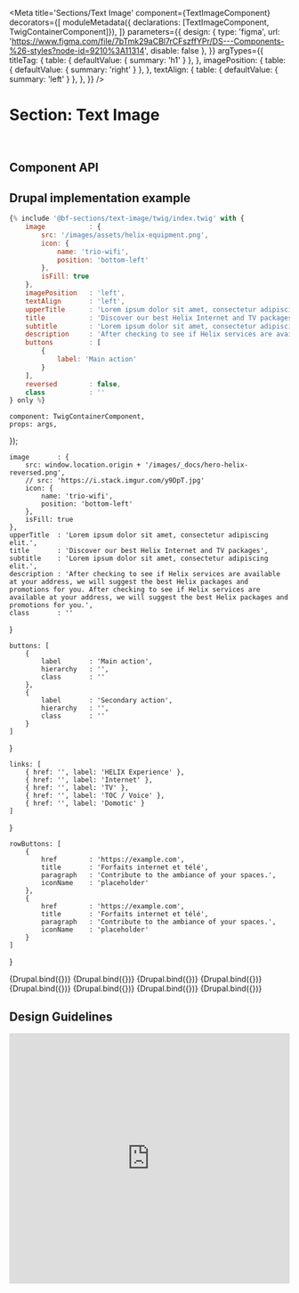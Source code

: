 

<Meta
    title='Sections/Text Image'
    component={TextImageComponent}
    decorators={[
        moduleMetadata({ declarations: [TextImageComponent, TwigContainerComponent]}),
    ]}
    parameters={{
        design: {
            type: 'figma',
            url: 'https://www.figma.com/file/7bTmk29aCBl7rCFszffYPr/DS---Components-%26-styles?node-id=9210%3A11314',
            disable: false
        },
    }}
    argTypes={{
        titleTag: {
            table: { defaultValue: { summary: 'h1' } },
        },
        imagePosition: {
            table: { defaultValue: { summary: 'right' } },
        },
        textAlign: {
            table: { defaultValue: { summary: 'left' } },
        },
    }}
/>

# Section: Text Image

<br/>

## Component API

<ArgsTable of={TextImageComponent} />



## Drupal implementation example

```jsx
{% include '@bf-sections/text-image/twig/index.twig' with {
    image           : {
        src: '/images/assets/helix-equipment.png',
        icon: {
            name: 'trio-wifi',
            position: 'bottom-left'
        },
        isFill: true
    },
    imagePosition   : 'left',
    textAlign       : 'left',
    upperTitle      : 'Lorem ipsum dolor sit amet, consectetur adipiscing elit.',
    title           : 'Discover our best Helix Internet and TV packages',
    subtitle        : 'Lorem ipsum dolor sit amet, consectetur adipiscing elit.',
    description     : 'After checking to see if Helix services are available at your address, we will suggest the best Helix packages and promotions for you. After checking to see if Helix services are available at your address, we will suggest the best Helix packages and promotions for you.',
    buttons         : [
        {
            label: 'Main action'
        }
    ],
    reversed        : false,
    class           : ''
} only %}
```


    component: TwigContainerComponent,
    props: args,
});

    image       : {
        src: window.location.origin + '/images/_docs/hero-helix-reversed.png',
        // src: 'https://i.stack.imgur.com/y9DpT.jpg'
        icon: {
            name: 'trio-wifi',
            position: 'bottom-left'
        },
        isFill: true
    },
    upperTitle  : 'Lorem ipsum dolor sit amet, consectetur adipiscing elit.',
    title       : 'Discover our best Helix Internet and TV packages',
    subtitle    : 'Lorem ipsum dolor sit amet, consectetur adipiscing elit.',
    description : 'After checking to see if Helix services are available at your address, we will suggest the best Helix packages and promotions for you. After checking to see if Helix services are available at your address, we will suggest the best Helix packages and promotions for you.',
    class       : ''
}

    buttons: [
        {
            label       : 'Main action',
            hierarchy   : '',
            class       : ''
        },
        {
            label       : 'Secondary action',
            hierarchy   : '',
            class       : ''
        }
    ]
}

    links: [
        { href: '', label: 'HELIX Experience' },
        { href: '', label: 'Internet' },
        { href: '', label: 'TV' },
        { href: '', label: 'TOC / Voice' },
        { href: '', label: 'Domotic' }
    ]
}

    rowButtons: [
        {
            href        : 'https://example.com',
            title       : 'Forfaits internet et télé',
            paragraph   : 'Contribute to the ambiance of your spaces.',
            iconName    : 'placeholder'
        },
        {
            href        : 'https://example.com',
            title       : 'Forfaits internet et télé',
            paragraph   : 'Contribute to the ambiance of your spaces.',
            iconName    : 'placeholder'
        }
    ]
}

<Canvas withSource='none'>
    <Story
        name='Drupal - Basic'
        height='800px'
        args={{
            elementPath: 'sections/text-image/_doc/template.drupal',
            ...commonProps,
            ...buttonsProps,
            image: null,
        }}
    >
        {Drupal.bind({})}
    </Story>
</Canvas>

<Canvas withSource='none'>
    <Story
        name='Drupal - With textAlign'
        height='800px'
        args={{
            elementPath: 'sections/text-image/_doc/template.drupal',
            ...commonProps,
            ...buttonsProps,
            image: null,
            textAlign: 'center'
        }}
    >
        {Drupal.bind({})}
    </Story>
</Canvas>

<Canvas withSource='none'>
    <Story
        name='Drupal - With Links'
        height='800px'
        args={{
            elementPath: 'sections/text-image/_doc/template.drupal',
            ...commonProps,
            image: null,
            ...linksProps,
        }}
    >
        {Drupal.bind({})}
    </Story>
</Canvas>

<Canvas withSource='none'>
    <Story
        name='Drupal - With rowButtonsProps'
        height='800px'
        args={{
            elementPath: 'sections/text-image/_doc/template.drupal',
            ...commonProps,
            image: null,
            ...rowButtonsProps,
        }}
    >
        {Drupal.bind({})}
    </Story>
</Canvas>

<Canvas withSource='none'>
    <Story
        name='Drupal - With imagePosition'
        height='800px'
        args={{
            elementPath: 'sections/text-image/_doc/template-multiple.drupal',
            _items: [
                {
                    upperTitle: 'imagePosition',
                    title: 'right (default)',
                    image: {
                        src: window.location.origin + '/images/_docs/hero-helix-reversed.png',
                        isFill: true
                    },
                    imagePosition: 'left'
                },
                {
                    upperTitle: 'imagePosition',
                    title: 'left',
                    image: {
                        src: window.location.origin + '/images/_docs/hero-helix-reversed.png',
                        isFill: true
                    },
                    imagePosition: 'right'
                }
            ]
        }}
    >
        {Drupal.bind({})}
    </Story>
</Canvas>


<Canvas withSource='none'>
    <Story
        name='Drupal - With image isFill'
        height='800px'
        args={{
            elementPath: 'sections/text-image/_doc/template-multiple.drupal',
            _items: [
                {
                    upperTitle: 'Image isFill',
                    title: 'true (default)',
                    image: {
                        src: window.location.origin + '/images/_docs/hero-helix-reversed.png',
                        isFill: true
                    }
                },
                {
                    upperTitle: 'Image isFill',
                    title: 'false',
                    image: {
                        src: window.location.origin + '/images/_docs/hero-helix-reversed.png',
                        isFill: false
                    }
                }
            ]
        }}
    >
        {Drupal.bind({})}
    </Story>
</Canvas>

<Canvas withSource='none'>
    <Story
        name='Drupal - With image icon position'
        height='800px'
        args={{
            elementPath: 'sections/text-image/_doc/template-multiple.drupal',
            _items: [
                {
                    upperTitle: 'Image icon position',
                    title: 'bottom-left (default)',
                    image: {
                        src: window.location.origin + '/images/_docs/hero-helix-reversed.png',
                        icon: {
                            name: 'trio-wifi'
                        },
                        isFill: true
                    }
                },
                {
                    upperTitle: 'Image icon position',
                    title: 'bottom-right',
                    image: {
                        src: window.location.origin + '/images/_docs/hero-helix-reversed.png',
                        icon: {
                            name: 'trio-wifi',
                            position: 'bottom-right'
                        },
                        isFill: true
                    }
                },
                {
                    upperTitle: 'Image icon position',
                    title: 'top-left',
                    image: {
                        src: window.location.origin + '/images/_docs/hero-helix-reversed.png',
                        icon: {
                            name: 'trio-wifi',
                            position: 'top-left'
                        },
                        isFill: true
                    }
                },
                {
                    upperTitle: 'Image icon position',
                    title: 'top-right',
                    image: {
                        src: window.location.origin + '/images/_docs/hero-helix-reversed.png',
                        icon: {
                            name: 'trio-wifi',
                            position: 'top-right'
                        },
                        isFill: true
                    }
                },
                {
                    upperTitle: 'Image icon position',
                    title: 'center',
                    image: {
                        src: window.location.origin + '/images/_docs/hero-helix-reversed.png',
                        icon: {
                            name: 'trio-wifi',
                            position: 'center'
                        },
                        isFill: true
                    }
                }
            ]
        }}
    >
        {Drupal.bind({})}
    </Story>
</Canvas>

<Canvas withSource='none'>
    <Story
        name='Drupal - Full'
        height='800px'
        args={{
            elementPath: 'sections/text-image/_doc/template.drupal',
            ...commonProps,
            ...buttonsProps,
            ...linksProps,
            ...rowButtonsProps
        }}
    >
        {Drupal.bind({})}
    </Story>
</Canvas>

## Design Guidelines

<iframe width='100%' height='450' src='https://www.figma.com/file/7bTmk29aCBl7rCFszffYPr/DS---Components-%26-styles?node-id=9210%3A11314' frameBorder='0' allowFullScreen></iframe>